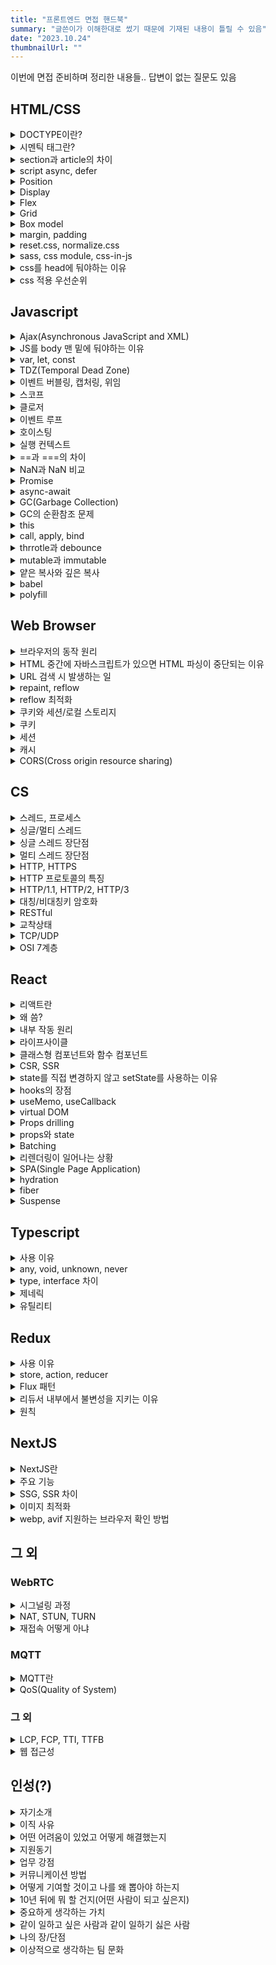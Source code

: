 ```yaml
---
title: "프론트엔드 면접 핸드북"
summary: "글쓴이가 이해한대로 썼기 때문에 기재된 내용이 틀릴 수 있음"
date: "2023.10.24"
thumbnailUrl: ""
---
```


이번에 면접 준비하며 정리한 내용들.. 답변이 없는 질문도 있음

## HTML/CSS

<details>
<summary>DOCTYPE이란?</summary>

&nbsp;선언된 페이지의 HTML 버전이 무엇인지를 웹 브라우저에 알려주는 역할을 하는 선언문

</details>

<details>
<summary>시멘틱 태그란?</summary>

&nbsp;의미있는 태그. 브라우저와 개발자는 태그 안에 들어있는 내용을 유추해가며 작업할 수 있다.

</details>

<details>
<summary>section과 article의 차이</summary>

&nbsp;`section`은 비슷한 특성의 컨텐츠를 담는 구역을 설정할 때 사용하고, `article`은 독립적인 내용들을 담을 때 사용

</details>

<details>
<summary>script async, defer</summary>

- async
  - HTML 파싱과 병렬적으로 스크립트를 다운받고, 다운로드가 끝난 시점에 HTML 파싱을 멈추고 스크립트 실행
  - 스크립트 내에 DOM을 조작하는 코드가 있다면 위험할 수 있음
- defer
    - HTML 파싱과 병렬적으로 스크립트를 다운받고, HTML 파싱이 완료된 이후에 스크립트 실행
</details>

<details>
<summary>Position</summary>

- static
    - 기본값으로, 요소들이 겹치지 않고 상 -> 하로 배치
- relative
    - 원래 배치되어야 할 위치에서 지정한 값만큼 떨어진 곳에 요소를 배치
- absolute
    - 가장 가까운 상위 요소(relative)의 위치를 기준으로 지정한 값만큼 떨어진 곳에 요소를 배치
- fixed
    - 웹 브라우저 화면 전체를 기준으로 배치. 스크롤을 하더라도 위치가 고정됨
- sticky
    - 설정한 위치(예를 들어, top: 10px)에 다다르기 전에는 static처럼 위치하다가 다다르면 fixed처럼 고정됨
</details>

<details>
<summary>Display</summary>

요소를 어떻게 보여줄지 지정
- none
    - 요소를 렌더링하지 않도록 설정
    - `visibility: hidden`과 달리 영역을 차지하지 않음
- block
    - 말 그대로 블럭모양
    - 줄바꿈이 일어남
- inline
    - 줄 형태, 안의 내용이 가로로 붙어있음
- inline-block
    - 블럭모양인데 안의 내용이 가로로 붙어있음
</details>

<details>
<summary>Flex</summary>

요소의 크기가 불분명하거나 동적인 경우에도, 각 요소를 정렬할 수 있는 효율적인 방법을 제공
</details>

<details>
<summary>Grid</summary>

- 2차원(행렬)의 레이아웃 시스템을 제공
- Flex는 비교적 단순한 1차원 레이아웃을 위하며, 더 복잡한 레이아웃을 위해 Grid를 사용
</details>

<details>
<summary>Box model</summary>

- 모든 HTML 요소는 박스 모양으로 구성
- HTML 요소를 padding, border, margin, content로 구분
</details>

<details>
<summary>margin, padding</summary>

border 기준으로 `margin`은 바깥, `padding`은 안쪽 여백을 의미
</details>

<details>
<summary>reset.css, normalize.css</summary>

- reset.css
    - 브라우저별로 각각 태그에 대한 기본 스타일링이 다르기 때문에, 기본적인 것들을 초기화해 사용
- normalize.css
    - 기존에 있던 것들을 최대한 훼손시키지 않고 이용
</details>

<details>
<summary>sass, css module, css-in-js</summary>

- css module
    - 클래스명이 충돌하는 단점을 극복
    - 간결한 클래스명을 이용해서 컴포넌트 단위로 스타일을 적용할 때 좋음
- sass
    - 변수 mixin 등이 있어 재사용성을 높힐 수 있음
    - 별도의 빌드단계를 거쳐 css 파일로 변환
    - import문을 사용해 변수처럼 사용 가능
- css-in-js
    - 자바스크립트 내에서 관리하기 때문에 내부응집도가 올라감
    - 동적으로 css를 변경하기 쉬움
</details>

<details>
<summary>css를 head에 둬야하는 이유</summary>

&nbsp;페이지가 처음 로드되면, HTML과 CSS가 파싱되는데 HTML은 DOM을 만들고, CSS는 CSSOM을 만든다. 2가지 모두 웹사이트에서 시각적인 부분을 만드는데 필요하기 때문에 빨리 읽어야함
</details>

<details>
<summary>css 적용 우선순위</summary>

1. `!important`
2. inline css
3. id
4. class, 추상클래스
5. 태그
6. 상위요소에 지정된 css
</details>

## Javascript

<details>
<summary>Ajax(Asynchronous JavaScript and XML)</summary>

&nbsp;클라이언트와 서버가 XML 데이터를 주고 받는 기술.

&nbsp;기존에는 클라이언트에서 서버로 요청을 보내고 응답을 받으면 다시 화면을 갱신해야 했고, 이 과정에서 많은 리소스가 낭비되었다. 이 문제를 해결하기 위해 Ajax는 페이지에서 필요한 일부만 갱신할 수 있도록 XMLHttpRequest 객체를 서버로 요청한다. 이로 인해 자원과 시간을 많이 아낄 수 있다.
</details>

<details>
<summary>JS를 body 맨 밑에 둬야하는 이유</summary>

&nbsp;HTML과 CSS가 모두 동작한 다음에 불러오기 때문에 미완성된 화면이 오랫동안 지속되지 않고, DOM 파싱이 완료된 시점에 실행되기 때문에 따로 추가 설정을 할 필요가 없다.
</details>

<details>
<summary>var, let, const</summary>

- var
    - 재선언, 재할당 가능
    - 함수 스코프
- let
    - 재할당
    - 블록 스코프
- const
    - 블록 스코프
</details>

<details>
<summary>TDZ(Temporal Dead Zone)</summary>

&nbsp;호이스팅이 일어났을 때, let, const는 var처럼 자동으로 초기값을 할당하지 않는다. 그래서 선언 전에 사용하려고 하면 메모리에 해당 변수가 존재하지 않아 ReferenceError를 발생시킨다. 이처럼 변수가 선언되고 해당 변수에 값이 할당되기 전까지를 TDZ라고 한다.
</details>

<details>
<summary>이벤트 버블링, 캡처링, 위임</summary>

- 버블링
    - 이벤트가 상위의 화면 요소들로 전달되는 특성
    - 거품이 점점 커진다 생각..
- 캡처링
    - 이벤트 버블링과 반대 방향으로 진행되는 이벤트 전파 방식
    - `event.stopPropagation()`로 막을 수 있음
- 이벤트 위임
    - 하위 요소에 이벤트를 따로따로 붙이지 않고, 상위 요소에서 하위 요소의 이벤트들을 제어하는 방식
    - 캡처링 이용
</details>

<details>
<summary>스코프</summary>

&nbsp;변수에 접근할 수 있는 범위
</details>

<details>
<summary>클로저</summary>

- 외부 함수에 접근할 수 있는 내부 함수 혹은 이러한 원리를 일컫는 용어
- 렉시컬 스코프(함수를 어디에 선언하였는지에 따라 결정되는 스코프)에 대한 참조와 함께 묶인 함수의 조합
- 장점
    - 데이터 보존
    - 캡슐화
    - 모듈화에 유리
- 예제
    - `myFunc = makeFunc()` 여기서 myFunc에는 displayName 함수가 할당되는데 myFunc() 여기서 console.log가 정상적으로 찍힘 왜?
        ```javascript
        function makeFunc() {
            const name = "Mozilla";
            function displayName() {
                console.log(name);
            }
            return displayName;
        }

        const myFunc = makeFunc();
        myFunc();
        ```
    - `makeFunc()`이 실행될 때 `name` 변수가 있는 환경에 대한 참조를 유지하기 때문
</details>

<details>
<summary>이벤트 루프</summary>

&nbsp;자바스크립트는 싱글 스레드 기반 언어이다. 스레드가 하나라는 말은 곧, 동시에 하나의 작업만을 처리할 수 있다는 말이다. 하지만 실제로 자바스크립트가 사용되는 환경을 생각해보면 많은 작업이 동시에 처리되고 있는 걸 볼 수 있다. 어떻게 된 일일까...

1. 모든 비동기 API들은 작업이 완료되면 콜백 함수를 태스크큐에 추가
2. 이벤트 루프는 '현재 실행 중인 태스크가 없을 때'(주로 콜스택이 비워졌을 때) 태스크큐의 실행가능한 첫 번째 태스크를 꺼내와 콜스택으로 보낸다.

- 마이크로 태스크 큐
    - promise callback
    - async function
    - queueMicrotask
    - process.nextTick()
    - 마이크로 태스크 큐를 우선적으로 처리
</details>

<details>
<summary>호이스팅</summary>

&nbsp;코드를 실행하기 전에 `var` 선언문과 `function` 선언문을 해당 스코프의 최상단으로 끌어올리는 것

&nbsp;함수 호이스팅이 발생하는 원인은 자바스크립트 변수 생성과 초기화가 분리되어 진행되기 때문
</details>

<details>
<summary>실행 컨텍스트</summary>

- 실행할 코드에 제공할 환경 정보들을 모아놓은 객체
- 자바스크립트는 동일한 환경에 있는 환경 정보들을 모든 실행 컨텍스트를 콜스택에 쌓아올린 후 실행하여 코드의 환경과 순서를 보장할 수 있게 됨

- 전역 컨텍스트 하나 생성 후, 함수 호출 시마다 컨텍스트가 생김
- 컨텍스트 생성 시, 컨텍스트 안에 변수객체, scope chain, this가 생성됨
- 컨텍스트 생성 후 함수가 실행되는데, 사용되는 변수들은 변수객체 안에서 값을 찾고, 없다면 스코프 체인을 따라 올라가며 찾음
- 함수 실행이 마무리되면 해당 컨텍스트는 사라짐
- 페이지가 종료되면 전역 컨텍스트가 사라짐(클로저 제외)
</details>

<details>
<summary>==과 ===의 차이</summary>

- ==는 변수의 값 비교
- ===는 변수의 유형을 고려해 비교
</details>

<details>
<summary>NaN과 NaN 비교</summary>

- NaN은 숫자가 아님을 나타냄 (Not a Number)
- 다른 NaN과 같지 않음
</details>

<details>
<summary>Promise</summary>

자바스크립트 비동기 처리에 사용되는 객체
- Pending(대기)
    - new Promise() 메서드를 호출하면 이 상태
- Fulfilled(이행)
    - resolve()를 실행하면 then을 이용해 처리 결과 값을 받을 수 있는 상태
- Rejected(실패)
    - reject()를 호출하면 실패 상태가 되고, catch로 에러를 받을 수 있는 상태
</details>

<details>
<summary>async-await</summary>

&nbsp;기존의 비동기 처리 방식인 콜백 함수와 Promise의 단점을 보완하고 개발자가 읽기 좋은 코드로 작성할 수 있게 도와줌
</details>

<details>
<summary>GC(Garbage Collection)</summary>

&nbsp;메모리 할당을 추적하고 할당된 메모리 블럭이 더이상 필요하지 않게 되었는지를 판단하여 메모리를 회수하는 것
</details>

<details>
<summary>GC의 순환참조 문제</summary>

- 레퍼런스 카운팅
    - 메모리 할당과 해제가 한 블럭 이내에서 이뤄질 수 없는 경우 사용
    - 동적으로 할당된 메모리를 참조하는 객체의 수
    - 레퍼런스 카운트는 처음 선언을 할 때 값이 1이 되고 카운트 값이 0이 되는 순간 메모리에서 제거됨
- 순환 참조 문제
    - 두 객체가 서로 참조하는 속성으로 생성되어 순환 구조를 생성한 경우, 스코프를 벗어나더라도 두 객체가 서로를 참조하므로 레퍼런스 카운트가 0이 되지 않음
    - 레퍼런스 카운팅으로 해결할 방법이 없음
    - 메모리 누수의 원인이 됨
- Mark & Sweep
    - 자바스크립트 엔진에서 이 알고리즘을 사용
    - 최적화 없이 구현 시, 전체 객체를 탐색하므로 엔진에 영향을 미침
    - 시작하는 노드를 루트라고 하고 사용되는 메모리 공간과 출처를 연결, 루트가 참조하고 있는 모든 객체를 방문해 마크하고, 마크되지 않은 모든 객체를 메모리에서 삭제
</details>

<details>
<summary>this</summary>

- 자신이 속한 객체 또는 자신이 생성할 인스턴스를 가리키는 자기 참조변수
- 함수를 호출한 객체를 의미
- this는 어떤 위치에 있느냐, 어디서 호출하느냐, 어떤 함수에 있느냐에 따라 참조값이 달라지는 특성이 있어 사용 시 주의해야함
    - 일반 함수로 호출할 경우, 글로벌 객체(window)
    - 메서드로 호출할 경우 이를 호출한 객체
    - call, apply, bind 사용 시, 메서드에 첫 번째 인수로 전달하는 객체
- 바인딩이란?
    - 식별자와 값을 연결하는 과정
    - 변수선언은 변수 이름과 확보된 메모리 공간의 주소를 바인딩 하는 것
</details>

<details>
<summary>call, apply, bind</summary>

&nbsp;함수를 실행하고 함수의 첫 번째 인자로 전달하는 값에 `this` 바인딩
- call
    - 두 번째 인자부터 차례로 **값**을 전달
- apply
    - 인자를 **배열**로 전달
- bind
    - 함수를 실행하지 않고, 새로운 함수를 반환
    - 반환된 새로운 함수를 실행해야 원본 함수가 실행됨

</details>

<details>
<summary>thrrotle과 debounce</summary>

- debounce
    - 이벤트를 그룹화하여 특정시간이 지난 후, 하나의 이벤트만 발생하도록 하는 기술
    - 검색어 자동완성에 많이 사용
- throttle
    - 이벤트를 일정한 주기마다 발생하도록 하는 기술
    - 스크롤 이벤트에 많이 사용
</details>

<details>
<summary>mutable과 immutable</summary>

- mutable
    - 변할 수 있음
    - 참조타입(객체, 배열, 함수)
    - 해당 데이터 주소를 찾아서 값을 변경함
- immutable
    - 불변
    - 원시타입(String, Number, Boolean, Null, Undefined)
    - 해당 데이터 주소와 별개의 새로운 주소에 값이 할당
</details>

<details>
<summary>얕은 복사와 깊은 복사</summary>

- 얕은 복사
    - 객체 복사 시, 원본 값과 복사된 값이 같은 참조(= 메모리 주소)를 가리키는 것
    - 얕은 복사 후, 해당 변수를 재사용하여 수정한다면 원본 값도 변하므로 주의
    - `Object.assign()`, 전개 구문
- 깊은 복사
    - 복사된 객체가 다른 주소를 참조하며 내부의 값만 복사
    - 재귀함수, `JSON.parse()`, `JSON.stringify()` 이용

</details>

<details>
<summary>babel</summary>

&nbsp;트랜스파일러로, 모던 자바스크립트 코드를 구 표준을 준수하는 코드로 변환해줌

</details>

<details>
<summary>polyfill</summary>

&nbsp;개발자가 특정 기능이 기원되지 않는 브라우저를 위해 사용할 수 있는 코드 조각이나 플러그인. 브라우저에서 지원하지 않는 기능들에 대한 호환성 작업을 채워넣는다고 해서 `polyfill`이라 칭함

</details>

## Web Browser

<details>
<summary>브라우저의 동작 원리</summary>

1. 렌더링 엔진은 먼저 HTML을 파싱해서 DOM 트리 구축
2. CSS 파싱 CSSOM 트리 구축
3. 자바스크립트 실행
4. DOM + CSSOM 렌더 트리 구축
5. 화면에 배치(Layout + reflow)
6. 그리기(paint)

</details>

<details>
<summary>HTML 중간에 자바스크립트가 있으면 HTML 파싱이 중단되는 이유</summary>

- 자바스크립트는 DOM을 변경시킬 수 있음
- 스크립트가 아직 그려지지 않은 DOM 트리 노드에 접근 시, 오류 발생 가능성이 있음
- body 태그 최하단에 script 태그 삽입 권장
</details>

<details>
<summary>URL 검색 시 발생하는 일</summary>

1. 웹 브라우저가 해당 도메인의 IP 주소 탐색
    - 캐시 확인 후 없을 경우, DNS 서버에서 IP 주소 탐색
2. 웹 브라우저가 서버와의 TCP 연결 시작
3. 웹 브라우저가 HTTP 요청을 서버로 전송
4. 웹 서버가 요청을 수행하고 응답 전송
5. 웹 브라우저가 콘텐츠 렌더링
</details>

<details>
<summary>repaint, reflow</summary>

- repaint
    - 웹 페이지의 일부 또는 전부를 다시 처리하고 그려야 할 때
    - 생성된 DOM 노드의 너비, 높이 위치 등을 변경했을 때 영향을 받는 모든 노드의 수치를 계산하여 렌더트리 재생성
- reflow
    - 변경된 요소를 화면에 그리는 작업
    - repaint 이후에 필히 실행됨
    - reflow만 일어나는 작업
        - visibility, background-color, outline, opacity
        - 다른 노드에 영향을 주지 않고 발생하기 때문
</details>

<details>
<summary>reflow 최적화</summary>

- 애니메이션은 position fixed 또는 absolute로 설정
- transform 속성은 reflow가 일어나지 않음
- 안 쓰는 노드는 렌더트리에서 제외시키기
- table 태그 지양
    - 테이블 컨텐츠는 컨텐츠 변경 시 테이블 너비가 다시 계산되고 모든 셀의 reflow가 발생
- inline style 최소화
    - HTML 파싱 시 레이아웃에 영향을 미쳐 reflow 발생
</details>

<details>
<summary>쿠키와 세션/로컬 스토리지</summary>

- 쿠키
    - 저장공간이 4KB로 적음
- 세션 스토리지
    - 브라우저 종료 시 날아감
- 로컬 스토리지
    - 브라우저에 남아있음

</details>

<details>
<summary>쿠키</summary>

- 일정 시간동안 데이터 보관
- 서버에 접속 시, 접속한 클라이언트 정보를 PC에 저장했다가 재사용
- 클라이언트에서 쿠키 설정하는 방법
    - `document.cookie = "test=test"`로 세팅
- 서버에서 쿠키 설정하는 방법
    - 응답 헤더에 'Set-Cookie' 설정
- 서버에서 쿠키를 세팅하면 XSS 공격에 취약한데 어떻게 해결?
    - 응답 헤더에 `Set-Cookie` 설정 시 HttpOnly 옵션 세팅
        ```java
        response.setHeader("Set-Cookie", "test=test; HttpOnly");
        ```

</details>

<details>
<summary>세션</summary>

- 서버 측에서 관리
- 사용자가 많아질수록 서버 메모리를 많이 차지하게 됨
- 동작 방식
    - 클라이언트가 서버에 접속 시 세션 ID를 발급받음
    - 서버가 쿠키를 통해 발급해 준 세션 ID를 클라이언트가 저장
    - 클라이언트가 서버에 요청 시 세션 ID를 전달, 서버에서는 전달받은 세션 ID로 세션 정보를 조회
</details>

<details>
<summary>캐시</summary>

- 자주 사용하는 데이터를 미리 복사해두는 임시 저장소
- 저장 공간이 작고 비용이 비싼 대신 빠른 성능을 제공
</details>

<details>
<summary>CORS(Cross origin resource sharing)</summary>

- 요청 헤더의 origin과 응답 헤더의 origin 비교 -> origin의 프로토콜(http, https), 호스트, 포트 중 하나라도 다르면 CORS 에러 발생
- 발생 주체는 브라우저
- 서버에서 응답 헤더에 `Access-Control-Allow-Origin`에 허용 출처를 내려보내 해결
- Preflight
    - 본 요청 보내기 전에 안전한 요청인지 확인을 위해 브라우저에서 보내는 예비 요청
    - HTTP 메소드 중 OPTIONS라는 요청이 사용됨
    - preflight 요청을 캐싱시키는 방법
        - 응답 헤더의 `Access-ControlMax-Age` 캐싱 시간 명시

</details>

## CS

<details>
<summary>스레드, 프로세스</summary>

- 스레드
    - 프로세스가 할당받은 자원을 이용하는 실행의 단위
    - 프로세스 내의 Heap, Data, Code 영역을 공유
    - 각각 Stack과 PC 레지스터 값 보유
    - 프로세스 하나를 사용하기 위해 소요되는 시간을 줄이고 효율을 높이기 위해 등장
    - 별도의 Stack을 가지지만 Heap은 공유하므로 서로 다른 스레드에서 가져와 읽고 쓰기 가능
- 프로세스
    - 프로그램이 돌아가고 있는 상태
    - Stack, Heap, Data, Text 영역으로 구성되어 할당
    - 메모리에 별도의 주소 공간에서 실행되기 때문에 다른 프로세스의 변수나 자료구조에 접근 불가
</details>

<details>
<summary>싱글/멀티 스레드</summary>

- 싱글스레드
    - 하나의 프로세스에서 하나의 스레드로만 실행
- 멀티스레드
    - CPU의 최대 활용을 위해 프로그램의 둘 이상을 동시에 실행하는 기술
    - 이는 컨텍스트 스위칭을 통해 이루어짐
</details>

<details>
<summary>싱글 스레드 장단점</summary>

- 장점
    - 컨텍스트 스위칭 필요없음
    - 자원접근 동기화 고려하지 않아도 됨
    - 단순히 CPU만을 사용하는 계산작업이라면, 오히려 멀티스레드보다 싱글스레드로 프로그래밍하는 것이 더 효율적
    - 프로그래밍 난이도가 쉽고, CPU, 메모리를 적게 사용
- 단점
    - 여러 개의 CPU를 활용하지 못함
    - 연산량이 많은 작업을 하는 경우, 그 작업이 완료되어야 다른 작업을 수행할 수 있음
    - 싱글 스레드 모델은 에러 처리를 못하는 경우 멈춤(멀티 스레드 모델은 에러 발생 시 새로운 스레드를 생성하여 극복)

</details>

<details>
<summary>멀티 스레드 장단점</summary>

- 장점
    - 프로그램의 일부분(스레드 중 하나)이 중단되거나 긴 작업을 수행하더라도 프로그램의 수행이 계속 되어 사용자에 대한 **응답성**이 증가
    - 프로세스 내 자원들과 메모리를 공유하기 때문에 메모리 공간과 시스템 자원 소모가 줄어듦(**경제성**)
    - 다중 CPU 구조에서는 각각의 스레드가 다른 프로세서에서 병렬로 수행될 수 있으므로 병렬성이 증가(**멀티프로세서의 활용**)
- 단점
    - 컨텍스트 스위칭, 동기화 등의 이유 때문에 싱글 코어 멀티 스레딩은 스레드 생성 시간이 오히려 오버헤드로 작용해 싱글 스레드보다 느림
    - 스레드는 힙, 데이터 영역을 공유하기 때문에 타 스레드가 사용 중인 값에 접근하여 이상한 값을 읽어올 수 있기 때문에 **동기화가 필요함**
    - 멀티 스레딩을 위해서는 운영체제의 지원이 필요
    - 멀티 스레드 모델은 프로그래밍 난이도가 높으며, 스레드 수만큼 자원을 많이 사용
</details>

<details>
<summary>HTTP, HTTPS</summary>

- HTTP
    - Hypertext Transfer Protocol
    - 서로 다른 시스템들 사이에 통신을 주고 받게 해주는 가장 기본적인 프로토콜
- HTTPS
    - Hypertext Transfer Protocol Secure
    - HTTP에 데이터 암호화가 추가된 프로토콜
    - HTTPS를 사용하기 위해서는 인증된 기관 CA(Certificate Authority)에 공개키를 전송하여 인증서를 발급받아야 함
</details>

<details>
<summary>HTTP 프로토콜의 특징</summary>

- 클라이언트-서버 구조로 되어있음
- 무상태 프로토콜(Stateless)
    - 서버가 클라이언트의 이전 상태를 보존하지 않음
    - 이때문에 로그인 상태를 유지하려면 다른 방법을 이용해야함
- 비연결성(Connectionless)
    - 클라이언트가 서버의 응답을 받으면 연결을 끊어버림
    - 서버의 자원을 효율적으로 관리
</details>

<details>
<summary>HTTP/1.1, HTTP/2, HTTP/3</summary>

- HTTP/1.1
    - 연결(Connection) 하나 당 하나의 요청을 처리
    - 매 요청마다 중복된 헤더를 전송하게 되어 무거운 헤더가 단점
- HTTP/2
    - 연결 하나로 동시에 여러 개의 메시지를 주고 받을 수 있음
    - 클라이언트가 여러 번 중복 요청 시 HPACK 압축 방식을 이용한 헤더 압축 전송
- HTTP/3
    - 1.1, 2.0과 달리 UDP 기반 프로토콜인 QUIC를 이용해 통신
    - 안전하고 암호화된 방식으로만 수행될 수 있음
</details>

<details>
<summary>대칭/비대칭키 암호화</summary>

- 대칭키 암호화
    - 클라이언트와 서버가 동일한 키를 사용해서 암호화와 복호화를 진행
    - 키가 노출되면 매우 위험할 수 있지만 연산속도가 빠름
- 비대칭키 암호화
    - 1개의 쌍으로 구성된 공개키와 개인키를 이용해 암호화와 복호화를 진행
    - 키가 노출되어도 비교적 안전할 수 있지만 연산속도가 느림

</details>

<details>
<summary>RESTful</summary>

</details>

<details>
<summary>교착상태</summary>

</details>

<details>
<summary>TCP/UDP</summary>

</details>

<details>
<summary>OSI 7계층</summary>

</details>

## React

<details>
<summary>리액트란</summary>

&nbsp;UI 구축을 위한 자바스크립트 라이브러리
</details>

<details>
<summary>왜 씀?</summary>

- 가상 돔의 사용으로 앱 성능 향상
- 클라이언트, 서버 사이드 렌더링 지원 가능
- 컴포넌트 기반 작업으로 효율적인 코드 분리 가능
- 가독성이 높아 유지보수가 비교적 쉬움
- 많은 커뮤니티
</details>

<details>
<summary>내부 작동 원리</summary>

&nbsp;virtual DOM이 변경될 때 실제 DOM을 변경하도록 되어있음(재조정)
</details>

<details>
<summary>라이프사이클</summary>

- componentDidMount
- render
- componentDidUpdate
- componentWillUnmount
</details>

<details>
<summary>클래스형 컴포넌트와 함수 컴포넌트</summary>

- 클래스형 컴포넌트
    - 여러 단계의 상속으로 이루어짐
    - 라이프 사이클을 가짐
- 함수 컴포넌트
    - hook을 사용해 라이프 사이크에 따른 동작
    - 가독성이 좋음
</details>

<details>
<summary>CSR, SSR</summary>

- CSR(Client Side Rendering)
    - 클라이언트쪽에서 렌더링이 일어남
    - 첨에 빈 페이지이다가 HTML, JS 다운로드 후 렌더링

- SSR(Server Side Rendering)
    - 서버쪽에서 렌더링이 끝난 후 클라에 전달
    - 서버에서 HTML 전달 -> 첨에 HTML 렌더링된 상태
    - 자바스크립트 다운로드, 컴파일 후 상호작용 가능

- 첫 페이지 로딩시간은 SSR이 평균적으로 빠름
- 다른 페이지로 이동 시, SSR은 처음과 동일한 과정 반복 -> CSR이 평균적으로 빠름
- SEO 대응은 SSR이 용이
    - 대부분의 웹 크롤러들은 JS를 실행시키지 못하고 HTML에서만 컨텐츠를 수집하기 때문

</details>

<details>
<summary>state를 직접 변경하지 않고 setState를 사용하는 이유</summary>

- state는 불변성을 유지해야함
- 얕은 비교를 통해 리렌더링을 실행하는데, state가 참조형일 때 동일 참조일 경우 리렌더링을 실행하지 않음
</details>

<details>
<summary>hooks의 장점</summary>

- 로직의 재사용
- 관리가 쉬움
- 가독성이 좋음
- 코드가 간결함
</details>

<details>
<summary>useMemo, useCallback</summary>

- useMemo
    - 메모이제이션된 값을 반환
- useCallback
    - 메모이제이션된 함수를 반환
</details>

<details>
<summary>virtual DOM</summary>

&nbsp;DOM을 가볍게 만든 자바스크립트 표현
</details>

<details>
<summary>Props drilling</summary>

&nbsp;props를 오로지 하위 컴포넌트로 전달하는 용도로만 쓰이는 컴포넌트들을 여러개 거쳐 데이터를 전달하는 과정
</details>

<details>
<summary>props와 state</summary>

- props
    - 부모에서 자식 컴포넌트로 전달하는 읽기 전용 데이터
- state
    - 본인 컴포넌트 내부에서 관리하는 변경 가능한 데이터
</details>

<details>
<summary>Batching</summary>

- state가 변경되었을 때, render 함수가 여러번 호출되는 것을 방지하기 위해 한 번만 호출하도록 하는 것
- 여러 개의 상태 변경을 한 번에 묶어서 처리
</details>

<details>
<summary>리렌더링이 일어나는 상황</summary>

- state가 변경됐을 때
- props가 변경됐을 때
- 부모 컴포넌트가 리렌더링 될 때
- forceUpdate 함수가 실행될 때
</details>

<details>
<summary>SPA(Single Page Application)</summary>

- 뭐임?
    - 모든 리소스를 최초에 한 번 다운로드하고, 이후에 새로운 데이터 요청 시 필요한 데이터만을 전달받아 페이지를 갱신
    - CSR 방식으로 렌더링
- 장점
    - 빠른 페이지 이동 가능 및 깜빡거림이 없음
    - 필요한 리소스만 부분적으로 로딩
    - 모듈화 또는 컴포넌트별 개발이 용이
- 단점
    - 처음에 모든 리소스를 한번에 다운로드 하기 때문에 초기 구동 속도가 느림
    - SEO가 어려움(검색 엔진이 앱 로딩 전 빈 상태의 코드를 크롤링하기 때문)
    - 코드가 외부에 노출됨
</details>

<details>
<summary>hydration</summary>

&nbsp;서버단에서 정적 페이지를 렌더링, JS파일 번들링 후 클라단에 보내주는데(SSR).. 그 DOM에는 이벤트가 하나도 없는 메마른 상태일 것. 그래서 인제 hydration(직역하면 수분 보충) 그 DOM 노드들에 이벤트 핸들러를 매칭시켜 동적으로 상호작용 하도록 촉촉하게 바꿔주는.. 수분 보충해주는 그런.. 그런 것

&nbsp;React v16~ `React.hydrate`
</details>

<details>
<summary>fiber</summary>

- React v16 전까지 재귀방식의 알고리즘을 virtualDom의 재조정에 사용
- 변경해야 할 노드가 너무 많은 경우 콜스택이 다 비게 될 때까지 메인 스레드가 다른 작업을 못함
- 재귀동작에서 체인형 링크드 리스트로 수정
- 특정 작업에 우선순위를 매겨 작업의 작은 조각들을 동시적으로 일시 정지, 재가동 할 수 있게 함
</details>

<details>
<summary>Suspense</summary>

- 컴포넌트 Lazy Loading이나 Data Fetching 등의 비동기 처리를 하는 동안 fallback 화면을 띄워줌
- Relay, SWR, React-Query, Recoil 지원
</details>

## Typescript

<details>
<summary>사용 이유</summary>

- 오류를 잡아내기 쉬움(컴파일 단계에서 오류 잡기 가능)
- 생산성 향상
- 코드 유지보수성 향상
</details>

<details>
<summary>any, void, unknown, never</summary>

- any
    - 예외
    - 모든 타입의 변수에 any 타입 값을 할당 가능하고, any 타입의 변수에 모든 값을 할당 가능함
- unknown
    - 모든 타입의 상위 개념
    - unknown 타입의 변수에 모든 값을 할당 가능
- never
    - 최하위 개념
    - never 타입에 아무것도 할당 불가 그러나 아무 타입의 변수에 never 타입 변수 할당 가능
- void
    - undefined의 상위 개념
    - void 반환으로 선언한 함수에서 undefined를 반환해도 오류 발생하지 않음

</details>

<details>
<summary>type, interface 차이</summary>

- type
    - 원시 타입
    - 튜플 타입
    - 함수 타입
    - 유니온 타입
    - 매핑된 타입
- interface
    - 객체 타입 정의 또는 타입 사용할 필요가 없을 경우
    - 자동 병합을 활용해야할 경우
</details>

<details>
<summary>제네릭</summary>

&nbsp;타입을 파라미터처럼 사용하는 것

</details>

<details>
<summary>유틸리티</summary>

- 이미 정의해 놓은 타입을 변환할 때 사용하기 좋은 문법
- Partial(부분집합)
- Pick(몇 개 찝어 쓰기)
- Omit(몇 개 버리고 쓰기)
</details>

## Redux

<details>
<summary>사용 이유</summary>

- Props drilling 문제 해결
- devtool이 있음

</details>

<details>
<summary>store, action, reducer</summary>

- store
    - 상태가 관리되는 곳
- action
    - 앱에서 스토어에 보낼 데이터
- reducer
    - action을 reducer에 전달하면 reducer가 store의 상태를 업데이트
    - action을 reducer에 전달하려면 dispatch 메소드 사용

</details>

<details>
<summary>Flux 패턴</summary>

&nbsp;사용자 입력을 기반으로 Action을 만들고, Action을 Dispatcher에 전달하여 Store의 데이터를 변경한 뒤 View에 반영하는 단방향 데이터 흐름
</details>

<details>
<summary>리듀서 내부에서 불변성을 지키는 이유</summary>

&nbsp;참조값을 비교하여 상태변화를 감지하기 때문
</details>

<details>
<summary>원칙</summary>

1. 상태는 store에서 집중관리
2. 상태는 불변하며, action만이 상태교체를 요청할 수 있음
3. 변화는 순수함수(reducer)로 작성해야함
</details>

## NextJS

<details>
<summary>NextJS란</summary>

&nbsp;vercel에서 개발한 리액트 프레임워크
</details>

<details>
<summary>주요 기능</summary>

- hot reloading
- automatic routing
- single file components
- server rendering
- code splitting
등등
</details>

<details>
<summary>SSG, SSR 차이</summary>

&nbsp;SSG는 빌드 시간에 만들어진 HTML을 요청에 따라 재사용한다(블로그, 마켓팅 사이트 등 요청에 따라 응답이 매번 변화하지 않는 사이트에 사용). 그에 반해 SSR의 경우, 요청에 따라 그때그때 HTML을 생성한다(실시간으로 요청에 따라 응답이 다른 사이트에 사용).
</details>

<details>
<summary>이미지 최적화</summary>

1. 디바이스 사이즈에 따른 이미지 크기 조정
2. 이미지가 로드될 때 레이아웃이 변경되는 것을 방지
3. lazy loading(placeholder 설정 가능)를 통한 빠른 페이지 로드
</details>

<details>
<summary>webp, avif 지원하는 브라우저 확인 방법</summary>

요청 헤더에 Accept로 지원하는 확장자를 실어보냄
</details>

## 그 외

### WebRTC
<details>
<summary>시그널링 과정</summary>

1. A SDP 오퍼 생성 후 시그널링 채널을 통해 원격 피어에 전달
2. B 오퍼 수신 후 오퍼 설정, 시그널링 채널을 통해 답변 전송
3. A 답변 받은 후 setLocalDescription을 사용해 설정
4. STUN 또는 TURN 서버를 사용해 RTCPeerConnection 객체를 생성
5. peerConnection에 connectionstatechange 이벤트 받아서 connected 상태일 경우 성공적 연결
</details>

<details>
<summary>NAT, STUN, TURN</summary>

- NAT(Network Address Translation)
    - Private IP를 Public IP와 1:1로 대응시켜 변화하는 장치
- ICE(Interactive Connectivity Establishment)
    - ICE는 두 단말이 서로 통신할 수 있는 최적의 경로를 찾을 수 있도록 도와주는 프레임워크
    - ICE는 혼자 작동하지 않으며 STUN, TURN 서버 사용
- STUN(Session Traversal Utilities for NAT)
    - 해당 Peer의 Public IP 주소를 보내는 역할
    - 두 Peer가 같은 NAT 환경에 있을 경우나 NAT의 보안 정책이 엄격할 때는 좋지 않음
- TURN(Traversal Using Relays around NAT)
    - 각 Peer들이 TURN 서버를 경유하여 통신
    - STUN에 비해 리소스 낭비가 심함
</details>

<details>
<summary>재접속 어떻게 아냐</summary>

&nbsp;`connectionstatechange` 이벤트에서 disconnected 떴다가 재접속되면 connected 이벤트가 날아옴
</details>

### MQTT

<details>
<summary>MQTT란</summary>

&nbsp;Publisher, Broker, Subscriber 구조로 이루어져 Publisher가 Topic을 발행하고, Subscriber는 Topic을 구독한다. Broker는 중계자 역할을 하며, 1:1, 1:N 통신이 가능하다.
</details>

<details>
<summary>QoS(Quality of System)</summary>

&nbsp;서비스의 품질 단계 설정
- 0단계
    - 메시지를 보내고 잘 갔는지 확인 하지 않음
- 1단계
    - 메시지가 전달되었다는 신호를 받고, 신호가 안 오면 올 때까지 계속해서 메시지를 전송
    - 메시지를 중복으로 발행할 가능성이 있음
- 2단계
    - 4way handshaking을 사용하여 정확히 한 번의 메시지 전송을 보장하는 방법
</details>

### 그 외

<details>
<summary>LCP, FCP, TTI, TTFB</summary>

- LCP(Largest Contentful Paint)
    - 용량 젤 큰 컨텐츠 표시되는 시점
- FCP(First Contentful Paint)
    - 컨텐츠의 일부가 화면에 렌더링될 때까지의 시간
- TTI(Time To Interactive)
    - 웹 페이지가 완전히 상호작용 가능하게된 시간
- TTFB(Time To First Byte)
    - 페이지 요청 시, 서버에서 데이터의 첫 번째 바이트가 도착하는 시간

</details>

<details>
<summary>웹 접근성</summary>

- 장애인이나 고령자분들이 웹 사이트에서 제공하는 정보를 비장애인과 동등하게 접근하고 이용 할 수 있도록 보장하는 것
- 적절한 대체텍스트
- 색에 무관한 콘텐츠 인식
- 키보드만으로 사용 가능하도록
- 응답시간 조절 가능하도록
- 정지 기능 제공
- 제목 제공
등등..
</details>

## 인성(?)

<details>
<summary>자기소개</summary>

</details>

<details>
<summary>이직 사유</summary>

</details>

<details>
<summary>어떤 어려움이 있었고 어떻게 해결했는지</summary>

</details>

<details>
<summary>지원동기</summary>

</details>

<details>
<summary>업무 강점</summary>

</details>

<details>
<summary>커뮤니케이션 방법</summary>

</details>

<details>
<summary>어떻게 기여할 것이고 나를 왜 뽑아야 하는지</summary>

</details>

<details>
<summary>10년 뒤에 뭐 할 건지(어떤 사람이 되고 싶은지)</summary>

</details>

<details>
<summary>중요하게 생각하는 가치</summary>

</details>

<details>
<summary>같이 일하고 싶은 사람과 같이 일하기 싫은 사람</summary>

</details>

<details>
<summary>나의 장/단점</summary>

</details>

<details>
<summary>이상적으로 생각하는 팀 문화</summary>

</details>